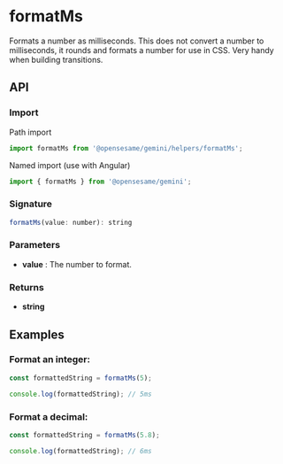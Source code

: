 
<Meta title="Helpers/formatMs" />

<h1>formatMs</h1>

Formats a number as milliseconds. This does not convert a number to milliseconds, it rounds and formats a number for use in CSS. Very handy when building transitions.

<h2>API</h2>

<h3>Import</h3>

Path import

```javascript
import formatMs from '@opensesame/gemini/helpers/formatMs';
```

Named import (use with Angular)

```javascript
import { formatMs } from '@opensesame/gemini';
```

<h3>Signature</h3>

```javascript
formatMs(value: number): string
```

<h3>Parameters</h3>

<ul>
  <li>
    <strong>value</strong> : The number to format.
  </li>
</ul>

<h3>Returns</h3>

<ul>
  <li>
    <strong>string</strong>
  </li>
</ul>

<h2>Examples</h2>

<h3>Format an integer:</h3>

```javascript
const formattedString = formatMs(5);

console.log(formattedString); // 5ms
```

<h3>Format a decimal:</h3>

```javascript
const formattedString = formatMs(5.8);

console.log(formattedString); // 6ms
```
